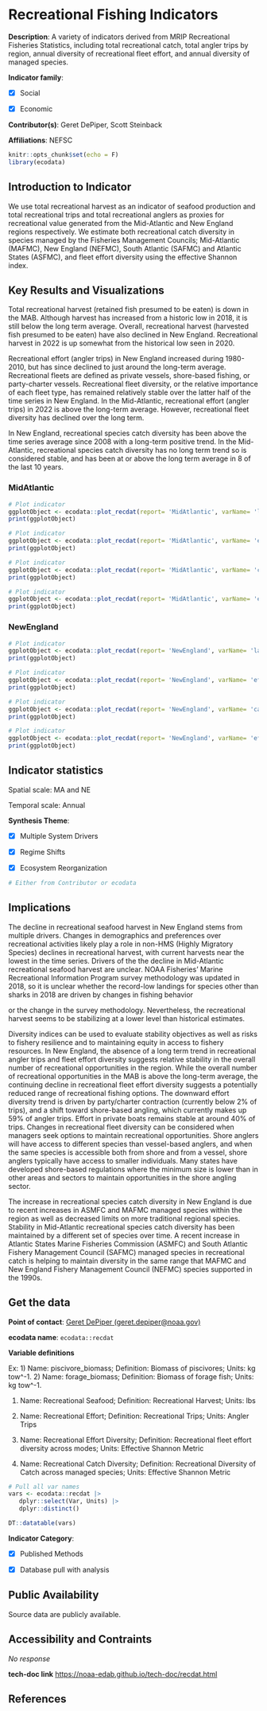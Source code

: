 # Recreational Fishing Indicators

**Description**: A variety of indicators derived from MRIP Recreational Fisheries Statistics, including total recreational catch, total angler trips by region, annual diversity of recreational fleet effort, and annual diversity of managed species.

**Indicator family**: 

- [X] Social
- [X] Economic


**Contributor(s)**: Geret DePiper, Scott Steinback

**Affiliations**: NEFSC

```{r echo=FALSE}
knitr::opts_chunk$set(echo = F)
library(ecodata)
```
## Introduction to Indicator
We use total recreational harvest as an indicator of seafood production and total recreational trips and total recreational anglers as proxies for recreational value generated from the Mid-Atlantic and New England regions respectively. We estimate both recreational catch diversity in species managed by the Fisheries Management Councils; Mid-Atlantic (MAFMC), New England (NEFMC), South Atlantic (SAFMC) and Atlantic States (ASFMC), and fleet effort diversity using the effective Shannon index.

## Key Results and Visualizations
Total recreational harvest (retained fish presumed to be eaten) is down in the MAB. Although harvest has increased from a historic low in 2018, it is still below the long term average. Overall, recreational harvest (harvested fish presumed to be eaten) have also declined in New England. Recreational harvest in 2022 is up somewhat from the historical low seen in 2020.

Recreational effort (angler trips) in New England increased during 1980-2010, but has since declined to just around the long-term average. Recreational fleets are defined as private vessels, shore-based fishing, or party-charter vessels. Recreational fleet diversity, or the relative importance of each fleet type, has remained relatively stable over the latter half of the time series in New England. In the Mid-Atlantic, recreational effort (angler trips) in 2022 is above the long-term average. However, recreational fleet diversity has declined over the long term. 

In New England, recreational species catch diversity has been above the time series average since 2008 with a long-term positive trend. In the Mid-Atlantic, recreational species catch diversity has no long term trend so is considered stable, and has been at or above the long term average in 8 of the last 10 years.

### MidAtlantic

```{r plot_recdatMidAtlanticlandings}
# Plot indicator
ggplotObject <- ecodata::plot_recdat(report= 'MidAtlantic', varName= 'landings')
print(ggplotObject)
```

```{r plot_recdatMidAtlanticeffortdiversity}
# Plot indicator
ggplotObject <- ecodata::plot_recdat(report= 'MidAtlantic', varName= 'effortdiversity')
print(ggplotObject)
```

```{r plot_recdatMidAtlanticcatchdiversity}
# Plot indicator
ggplotObject <- ecodata::plot_recdat(report= 'MidAtlantic', varName= 'catchdiversity')
print(ggplotObject)
```

```{r plot_recdatMidAtlanticeffort}
# Plot indicator
ggplotObject <- ecodata::plot_recdat(report= 'MidAtlantic', varName= 'effort')
print(ggplotObject)
```

### NewEngland

```{r plot_recdatNewEnglandlandings}
# Plot indicator
ggplotObject <- ecodata::plot_recdat(report= 'NewEngland', varName= 'landings')
print(ggplotObject)
```

```{r plot_recdatNewEnglandeffortdiversity}
# Plot indicator
ggplotObject <- ecodata::plot_recdat(report= 'NewEngland', varName= 'effortdiversity')
print(ggplotObject)
```

```{r plot_recdatNewEnglandcatchdiversity}
# Plot indicator
ggplotObject <- ecodata::plot_recdat(report= 'NewEngland', varName= 'catchdiversity')
print(ggplotObject)
```

```{r plot_recdatNewEnglandeffort}
# Plot indicator
ggplotObject <- ecodata::plot_recdat(report= 'NewEngland', varName= 'effort')
print(ggplotObject)
```


## Indicator statistics 
Spatial scale: MA and NE

Temporal scale: Annual

**Synthesis Theme**:

- [X] Multiple System Drivers
- [X] Regime Shifts
- [X] Ecosystem Reorganization


```{r autostats_recdat}
# Either from Contributor or ecodata
```

## Implications
The decline in recreational seafood harvest in New England stems from multiple drivers. Changes in demographics and preferences over recreational activities likely play a role in non-HMS (Highly Migratory Species) declines in recreational harvest, with current harvests near the lowest in the time series. Drivers of the the decline in Mid-Atlantic recreational seafood harvest are unclear. NOAA Fisheries’ Marine Recreational Information Program survey methodology was updated in 2018, so it is unclear whether the record-low landings for species other than sharks in 2018 are driven by changes in fishing behavior
or the change in the survey methodology. Nevertheless, the recreational harvest seems to be stabilizing at a lower level than historical estimates.

Diversity indices can be used to evaluate stability objectives as well as risks to fishery resilience and to maintaining equity in access to fishery resources. In New England, the absence of a long term trend in recreational angler trips and fleet effort diversity suggests relative stability in the overall number of recreational opportunities in the region. While the overall number of recreational opportunities in the MAB is above the long-term average, the continuing decline in recreational fleet effort diversity suggests a potentially reduced range of recreational fishing options. The downward effort diversity trend is driven by party/charter contraction (currently below 2% of trips), and a shift toward shore-based angling, which currently makes up 59% of angler trips. Effort in private boats remains stable at around 40% of trips. Changes in recreational fleet diversity can be considered when managers seek options to maintain recreational opportunities. Shore anglers will have access to different species than vessel-based anglers, and when the same species is accessible both from shore and from a vessel, shore anglers typically have access to smaller individuals. Many states have developed shore-based regulations where the minimum size is lower than in other areas and sectors to maintain opportunities in the shore angling sector.

The increase in recreational species catch diversity in New England is due to recent increases in ASMFC and MAFMC managed species within the region as well as decreased limits on more traditional regional species. Stability in Mid-Atlantic recreational species catch diversity has been maintained by a different set of species over time. A recent increase in Atlantic States Marine Fisheries Commission (ASMFC) and South Atlantic Fishery Management Council (SAFMC) managed species in recreational catch is helping to maintain diversity in the same range that MAFMC and New England Fishery Management Council (NEFMC) species supported in the 1990s.

## Get the data

**Point of contact**: [Geret DePiper (geret.depiper@noaa.gov)](mailto:Geret DePiper (geret.depiper@noaa.gov)){.email}

**ecodata name**: `ecodata::recdat`

**Variable definitions**

Ex: 1) Name: piscivore_biomass; Definition: Biomass of piscivores; Units: kg tow^-1. 2) Name: forage_biomass; Definition: Biomass of forage fish; Units: kg tow^-1. 
 
1) Name: Recreational Seafood; Definition: Recreational Harvest; Units: lbs 
2) Name: Recreational Effort; Definition: Recreational Trips; Units: Angler Trips 
3) Name: Recreational Effort Diversity; Definition: Recreational fleet effort diversity across modes; Units: Effective Shannon Metric 
4) Name: Recreational Catch Diversity; Definition: Recreational Diversity of Catch across managed species; Units: Effective Shannon Metric

```{r vars_recdat}
# Pull all var names
vars <- ecodata::recdat |>
   dplyr::select(Var, Units) |>
   dplyr::distinct()

DT::datatable(vars)
```
**Indicator Category**:

- [X] Published Methods
- [X] Database pull with analysis


## Public Availability

Source data are publicly available.

## Accessibility and Contraints

_No response_

**tech-doc link**
<https://noaa-edab.github.io/tech-doc/recdat.html>

## References

